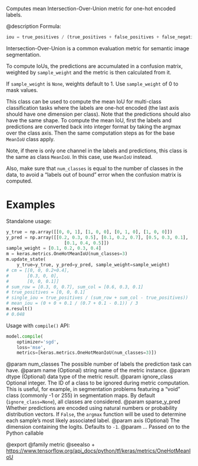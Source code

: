 Computes mean Intersection-Over-Union metric for one-hot encoded labels.

@description
Formula:

```python
iou = true_positives / (true_positives + false_positives + false_negatives)
```
Intersection-Over-Union is a common evaluation metric for semantic image
segmentation.

To compute IoUs, the predictions are accumulated in a confusion matrix,
weighted by `sample_weight` and the metric is then calculated from it.

If `sample_weight` is `None`, weights default to 1.
Use `sample_weight` of 0 to mask values.

This class can be used to compute the mean IoU for multi-class
classification tasks where the labels are one-hot encoded (the last axis
should have one dimension per class). Note that the predictions should also
have the same shape. To compute the mean IoU, first the labels and
predictions are converted back into integer format by taking the argmax over
the class axis. Then the same computation steps as for the base `MeanIoU`
class apply.

Note, if there is only one channel in the labels and predictions, this class
is the same as class `MeanIoU`. In this case, use `MeanIoU` instead.

Also, make sure that `num_classes` is equal to the number of classes in the
data, to avoid a "labels out of bound" error when the confusion matrix is
computed.

# Examples
Standalone usage:

```python
y_true = np.array([[0, 0, 1], [1, 0, 0], [0, 1, 0], [1, 0, 0]])
y_pred = np.array([[0.2, 0.3, 0.5], [0.1, 0.2, 0.7], [0.5, 0.3, 0.1],
                      [0.1, 0.4, 0.5]])
sample_weight = [0.1, 0.2, 0.3, 0.4]
m = keras.metrics.OneHotMeanIoU(num_classes=3)
m.update_state(
    y_true=y_true, y_pred=y_pred, sample_weight=sample_weight)
# cm = [[0, 0, 0.2+0.4],
#       [0.3, 0, 0],
#       [0, 0, 0.1]]
# sum_row = [0.3, 0, 0.7], sum_col = [0.6, 0.3, 0.1]
# true_positives = [0, 0, 0.1]
# single_iou = true_positives / (sum_row + sum_col - true_positives))
# mean_iou = (0 + 0 + 0.1 / (0.7 + 0.1 - 0.1)) / 3
m.result()
# 0.048
```

Usage with `compile()` API:

```python
model.compile(
    optimizer='sgd',
    loss='mse',
    metrics=[keras.metrics.OneHotMeanIoU(num_classes=3)])
```

@param num_classes The possible number of labels the prediction task can have.
@param name (Optional) string name of the metric instance.
@param dtype (Optional) data type of the metric result.
@param ignore_class Optional integer. The ID of a class to be ignored during
    metric computation. This is useful, for example, in segmentation
    problems featuring a "void" class (commonly -1 or 255) in
    segmentation maps. By default (`ignore_class=None`), all classes are
    considered.
@param sparse_y_pred Whether predictions are encoded using natural numbers or
    probability distribution vectors. If `False`, the `argmax`
    function will be used to determine each sample's most likely
    associated label.
@param axis (Optional) The dimension containing the logits. Defaults to `-1`.
@param ... Passed on to the Python callable

@export
@family metric
@seealso
+ <https://www.tensorflow.org/api_docs/python/tf/keras/metrics/OneHotMeanIoU>
